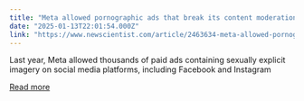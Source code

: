 ```yaml
---
title: "Meta allowed pornographic ads that break its content moderation rules"
date: "2025-01-13T22:01:54.000Z"
link: "https://www.newscientist.com/article/2463634-meta-allowed-pornographic-ads-that-break-its-content-moderation-rules/?utm_campaign=RSS%7CNSNS&utm_source=NSNS&utm_medium=RSS&utm_content=technology"
---
```


Last year, Meta allowed thousands of paid ads containing sexually explicit imagery on social media platforms, including Facebook and Instagram

[Read more](https://www.newscientist.com/article/2463634-meta-allowed-pornographic-ads-that-break-its-content-moderation-rules/?utm_campaign=RSS%7CNSNS&utm_source=NSNS&utm_medium=RSS&utm_content=technology)
